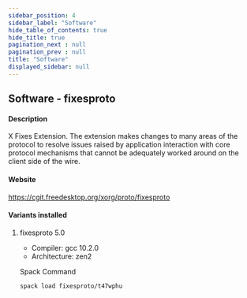```yaml
---
sidebar_position: 4
sidebar_label: "Software"
hide_table_of_contents: true
hide_title: true
pagination_next : null
pagination_prev : null
title: "Software"
displayed_sidebar: null
---
```


## Software - fixesproto


#### Description
X Fixes Extension. The extension makes changes to many areas of the protocol to resolve issues raised by application interaction with core protocol mechanisms that cannot be adequately worked around on the client side of the wire.

#### Website
https://cgit.freedesktop.org/xorg/proto/fixesproto

#### Variants installed

1. fixesproto 5.0

    - Compiler: gcc 10.2.0
    - Architecture: zen2

    Spack Command
    ```bash
    spack load fixesproto/t47wphu
    ```
